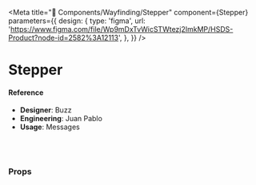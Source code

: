 
<Meta
  title="🧬 Components/Wayfinding/Stepper"
  component={Stepper}
  parameters={{
    design: {
      type: 'figma',
      url:
        'https://www.figma.com/file/Wp9mDxTvWicSTWtezj2ImkMP/HSDS-Product?node-id=2582%3A12113',
    },
  }}
/>

# Stepper

<Preview>
  <Story name="default">
    <Stepper
      currentIndex={number('currentIndex', 0)}
      isClickable={boolean('isClickable', false)}
      onChange={action('onChange')}
      onStepClick={action('onStepClick')}
      onComplete={action('onComplete')}
      steps={[
        {
          title: 'Content',
        },
        {
          title: 'Trigger',
        },
        {
          title: 'Review',
        },
      ]}
    />
  </Story>
</Preview>

#### Reference

- **Designer**: Buzz
- **Engineering**: Juan Pablo
- **Usage**: Messages

<br />
<br />

### Props

<Props of={Stepper} />
